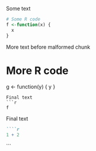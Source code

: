 Some text
```r
# Some R code
f <-function(x) {
  x
}
```
More text before malformed chunk

# More R code
g <- function(y) {
  y
}
```
Final text
```r
f
```
Final text
```md
````r
1 + 2
````
```
